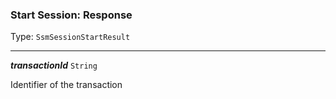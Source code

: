 


### Start Session: Response

Type: `SsmSessionStartResult`

---

***transactionId*** `String`

Identifier of the transaction


